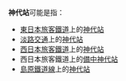 {{NoteTA
|T=zh-hans:神代站;zh-hk:神代站;zh-tw:神代車站;
|1=zh-hans:神代站;zh-hk:神代站;zh-tw:神代車站;
}}
'''神代站'''可能是指：

*[[東日本旅客鐵道|東日本旅客鐵道]]上的[[神代站_(秋田縣)|神代站]]
*[[淡路交通|淡路交通]]上的[[神代站_(兵庫縣)|神代站]]
*[[西日本旅客鐵道|西日本旅客鐵道]]上的[[神代站_(山口縣)|神代站]]
*西日本旅客鐵道上的[[備中神代站|備中神代站]]
*[[島原鐵道線|島原鐵道線]]上的[[神代站_(長崎縣)|神代站]]

{{disambig|Cat=三字車站名消歧義}}